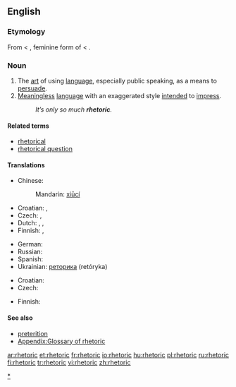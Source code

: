 ==English==
{{wikipedia}}

===Etymology===
From {{etyl|la}} {{term|rhetorica|rhētorica|lang=la}} < {{etyl|grc}} {{term|sc=polytonic|ῥητορική|tr=rhētorikē|lang=grc}}, feminine form of {{term|sc=polytonic|ῥητορικός|tr=rhētorikos||concerning public speech|lang=grc}} < {{term|sc=polytonic|ῥήτωρ|tr=rhētōr||public speaker|lang=grc}}.

===Noun===
{{en-noun|s|-}}

# The [[art]] of using [[language]], especially public speaking, as a means to [[persuade]].
# [[meaningless|Meaningless]] [[language]] with an exaggerated style [[intend]]ed to [[impress]].
#: ''It’s only so much '''rhetoric'''.''

====Related terms====
* [[rhetorical]]
* [[rhetorical question]]

====Translations====
{{trans-top|art of using language for persuasion}}
* Chinese: {{zh-ts|修辭|修辞}}
*: Mandarin: [[xiū ]][[cí]]
* Croatian: {{t-|hr|retorika|f|alt=retòrika}}, {{t-|hr|govorništvo|n|alt=gòvōrnīštvo}}
* Czech: {{t-|cs|řečnictví|n}}, {{t-|cs|rétorika|f}}
* Dutch: {{t-|nl|redekunde|f}}, {{t-|nl|retorica|f}}, {{t-|nl|retoriek|f}}
* Finnish: {{t-|fi|puhetaito}}, {{t+|fi|retoriikka}}
{{trans-mid}}
* German: {{t+|de|Rhetorik|f}}
* Russian: {{t|ru|реторика|f|tr=retórika|sc=Cyrl}}
* Spanish: {{t+|es|retórica|f}}
* Ukrainian: [[реторика]] (retóryka) {{f}}
{{trans-bottom}}

{{trans-top|meaningless language}}
* Croatian: {{t-|hr|retorika|f|alt=retòrika}}
* Czech: {{t-|cs|rétorika|f}}
{{trans-mid}}
* Finnish: {{t+|fi|retoriikka}}
{{trans-bottom}}

====See also====
* [[preterition]] <!--  you don't speak of something but you evoke it under a negative way -->
* [[Appendix:Glossary of rhetoric]]

[[Category:Rhetoric|*]]

[[ar:rhetoric]]
[[et:rhetoric]]
[[fr:rhetoric]]
[[io:rhetoric]]
[[hu:rhetoric]]
[[pl:rhetoric]]
[[ru:rhetoric]]
[[fi:rhetoric]]
[[tr:rhetoric]]
[[vi:rhetoric]]
[[zh:rhetoric]]